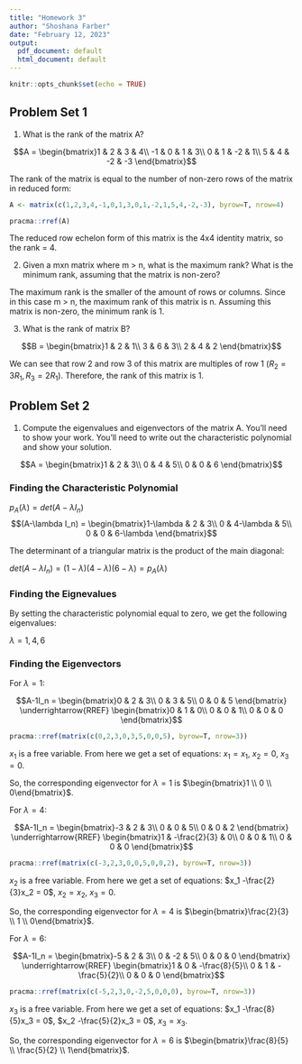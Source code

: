 ---
title: "Homework 3"
author: "Shoshana Farber"
date: "February 12, 2023"
output:
  pdf_document: default
  html_document: default
---

```{r setup, include=FALSE}
knitr::opts_chunk$set(echo = TRUE)
```

## Problem Set 1

(1) What is the rank of the matrix A?


$$A = \begin{bmatrix}1 & 2 & 3 & 4\\
-1 & 0 & 1 & 3\\
0 & 1 & -2 & 1\\
5 & 4 & -2 & -3
\end{bmatrix}$$

The rank of the matrix is equal to the number of non-zero rows of the matrix in reduced form:

```{r reduce-A}
A <- matrix(c(1,2,3,4,-1,0,1,3,0,1,-2,1,5,4,-2,-3), byrow=T, nrow=4)

pracma::rref(A)
```

The reduced row echelon form of this matrix is the 4x4 identity matrix, so the rank = 4.

(2) Given a mxn matrix where m > n, what is the maximum rank? What is the minimum rank,  assuming that the matrix is non-zero?

The maximum rank is the smaller of the amount of rows or columns. Since in this case m > n, the maximum rank of this matrix is n. Assuming this matrix is non-zero, the minimum rank is 1. 

(3)  What is the rank of matrix B?

$$B = \begin{bmatrix}1 & 2 & 1\\
3 & 6 & 3\\
2 & 4 & 2
\end{bmatrix}$$

We can see that row 2 and row 3 of this matrix are multiples of row 1 ($R_2 = 3R_1, R_3 = 2R_1$). Therefore, the rank of this matrix is 1.

## Problem Set 2

(1) Compute the eigenvalues and eigenvectors of the matrix A. You’ll need to show your work. You’ll need to write out the characteristic polynomial and show your solution.

$$A = \begin{bmatrix}1 & 2 & 3\\
0 & 4 & 5\\
0 & 0 & 6
\end{bmatrix}$$

### Finding the Characteristic Polynomial

$p_{A}(\lambda) = det(A-\lambda I_n)$
$$(A-\lambda I_n) = \begin{bmatrix}1-\lambda & 2 & 3\\
0 & 4-\lambda & 5\\
0 & 0 & 6-\lambda
\end{bmatrix}$$ 

The determinant of a triangular matrix is the product of the main diagonal:

$det(A-\lambda I_n) = (1-\lambda)(4-\lambda)(6-\lambda) = p_{A}(\lambda)$

### Finding the Eignevalues

By setting the characteristic polynomial equal to zero, we get the following eigenvalues:

$\lambda = 1, 4, 6$

### Finding the Eigenvectors

For $\lambda = 1$:

$$A-1I_n = \begin{bmatrix}0 & 2 & 3\\
0 & 3 & 5\\
0 & 0 & 5
\end{bmatrix} \underrightarrow{RREF}
\begin{bmatrix}0 & 1 & 0\\
0 & 0 & 1\\
0 & 0 & 0
\end{bmatrix}$$

```{r eval=FALSE}
pracma::rref(matrix(c(0,2,3,0,3,5,0,0,5), byrow=T, nrow=3))
```


$x_1$ is a free variable. From here we get a set of equations:
$x_1 = x_1$,
$x_2 = 0$,
$x_3 = 0$.

So, the corresponding eigenvector for $\lambda = 1$ is $\begin{bmatrix}1 \\ 0 \\ 0\end{bmatrix}$. 

For $\lambda = 4$:

$$A-1I_n = \begin{bmatrix}-3 & 2 & 3\\
0 & 0 & 5\\
0 & 0 & 2
\end{bmatrix} \underrightarrow{RREF}
\begin{bmatrix}1 & -\frac{2}{3} & 0\\
0 & 0 & 1\\
0 & 0 & 0
\end{bmatrix}$$

```{r eval=FALSE}
pracma::rref(matrix(c(-3,2,3,0,0,5,0,0,2), byrow=T, nrow=3))
```

$x_2$ is a free variable. From here we get a set of equations:
$x_1 -\frac{2}{3}x_2 = 0$,
$x_2 = x_2$,
$x_3 = 0$.

So, the corresponding eigenvector for $\lambda = 4$ is $\begin{bmatrix}\frac{2}{3} \\ 1 \\ 0\end{bmatrix}$. 

For $\lambda = 6$:

$$A-1I_n = \begin{bmatrix}-5 & 2 & 3\\
0 & -2 & 5\\
0 & 0 & 0
\end{bmatrix} \underrightarrow{RREF}
\begin{bmatrix}1 & 0 & -\frac{8}{5}\\
0 & 1 & -\frac{5}{2}\\
0 & 0 & 0
\end{bmatrix}$$

```{r eval=FALSE}
pracma::rref(matrix(c(-5,2,3,0,-2,5,0,0,0), byrow=T, nrow=3))
```

$x_3$ is a free variable. From here we get a set of equations:
$x_1 -\frac{8}{5}x_3 = 0$,
$x_2  -\frac{5}{2}x_3 = 0$,
$x_3 = x_3$.

So, the corresponding eigenvector for $\lambda = 6$ is $\begin{bmatrix}\frac{8}{5} \\ \frac{5}{2} \\ 1\end{bmatrix}$. 